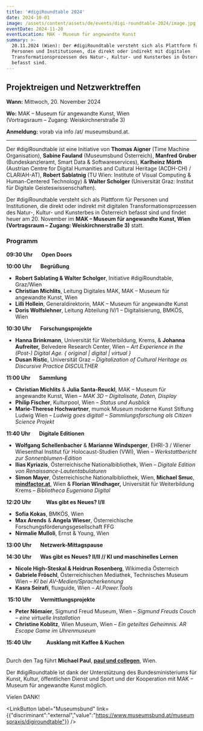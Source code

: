 ```yaml
---
title: '#digiRoundtable 2024'
date: 2024-10-01
image: /assets/content/assets/de/events/digi-roundtable-2024/image.jpg
eventDate: 2024-11-20
eventLocation: MAK - Museum für angewandte Kunst
summary: >-
  20.11.2024 (Wien): Der #digiRoundtable versteht sich als Plattform für
  Personen und Institutionen, die direkt oder indirekt mit digitalen
  Transformationsprozessen des Natur-, Kultur- und Kunsterbes in Österreich
  befasst sind.
---
```

## Projektreigen und Netzwerktreffen

**Wann:** Mittwoch, 20. November 2024

**Wo:** MAK – Museum für angewandte Kunst, Wien \
(Vortragsraum – Zugang: Weiskirchnerstraße 3)

**Anmeldung:** vorab via info /at/ museumsbund.at.

---

Der #digiRoundtable ist eine Initiative von **Thomas Aigner** (Time Machine Organisation), **Sabine Fauland** (Museumsbund Österreich), **Manfred Gruber** (Bundeskanzleramt, Smart Data & Softwareservices), **Karlheinz Mörth** (Austrian Centre for Digital Humanities and Cultural Heritage (ACDH-CH) / CLARIAH-AT), **Robert Sablatnig** (TU Wien: Institute of Visual Computing & Human-Centered Technology) & **Walter Scholger** (Universität Graz: Institut für Digitale Geisteswissenschaften).

Der #digiRoundtable versteht sich als Plattform für Personen und Institutionen, die direkt oder indirekt mit digitalen Transformationsprozessen des Natur-, Kultur- und Kunsterbes in Österreich befasst sind und findet heuer am 20. November im **MAK – Museum für angewandte Kunst, Wien (Vortragsraum – Zugang: Weiskirchnerstraße 3)** statt.

### **Programm**

**09:30 Uhr       Open Doors**

**10:00 Uhr       Begrüßung**

* **Robert Sablating & Walter Scholger**, Initiative #digiRoundtable, Graz/Wien
* **Christian Michlits**, Leitung Digitales MAK, MAK – Museum für angewandte Kunst, Wien
* **Lilli Hollein**, Generaldirektorin, MAK – Museum für angewandte Kunst
* **Doris Wolfslehner**, Leitung Abteilung IV/1 – Digitalisierung, BMKÖS, Wien

**10:30 Uhr       Forschungsprojekte**

* **Hanna Brinkmann**, Universität für Weiterbildung, Krems, & **Johanna Aufreiter,** Belvedere Research Center, Wien – *Art Experience in the (Post-) Digital Age. \{ original | digital | virtual }*
* **Dusan Ristic**, Universität Graz – *Digitalization of Cultural Heritage as Discursive Practice DISCULTHER*

**11:00 Uhr       Sammlung**

* **Christian Michlits** & **Julia Santa-Reuckl**, MAK – Museum für angewandte Kunst, Wien – *MAK 3D – Digitalisate, Daten, Display*
* **Philip Fischer**, Kulturpool, Wien – *Status und Ausblick*
* **Marie-Therese Hochwartner**, mumok Museum moderne Kunst Stiftung Ludwig Wien – *Ludwig goes digital! – Sammlungsforschung als Citizen Science Projekt*

**11:40 Uhr       Digitale Editionen**

* **Wolfgang Schellenbacher** & **Marianne Windsperger**, EHRI-3 / Wiener Wiesenthal Institut für Holocaust-Studien (VWI), Wien – *Werkstattbericht zur Sonnenblumen-Edition*
* **Ilias Kyriazis**, Österreichische Nationalbibliothek, Wien – *Digitale Edition von Renaissance-Lautentabulaturen*
* **Simon Mayer**, Österreichische Nationalbibliothek, Wien, **Michael Smuc**, [**mindfactor.at**](https://mindfactor.at/), Wien & **Florian Windhager,** Universität für Weiterbildung Krems – *Bibliotheca Eugeniana Digital*

**12:20 Uhr            Was gibt es Neues? I/II**

* **Sofia Kokas**, BMKÖS, Wien
* **Max Arends** & **Angela Wieser**, Österreichische Forschungsförderungsgesellschaft FFG
* **Nirmalie Mulloli**, Ernst & Young, Wien

**13:00 Uhr       Netzwerk-Mittagspause**

**14:30 Uhr       Was gibt es Neues? II/II // KI und maschinelles Lernen**

* **Nicole High-Steskal & Heidrun Rosenberg**, Wikimedia Österreich
* **Gabriele Fröschl**, Österreichischen Mediathek, Technisches Museum Wien – *KI bei AV-Medien/Spracherkennung*
* **Kasra Seirafi**, fluxguide, Wien – *AI.Power.Tools*

 **15:10 Uhr       Vermittlungsprojekte**

* **Peter Nömaier**, Sigmund Freud Museum, Wien – *Sigmund Freuds Couch – eine virtuelle Installation*
* **Christine Koblitz**, Wien Museum, Wien – *Ein geteiltes Geheimnis. AR Escape Game im Uhrenmuseum*

**15:40 Uhr            Ausklang mit Kaffee & Kuchen**

 \
Durch den Tag führt **Michael Paul**, [**paul und collegen**](https://www.paulcollegen.com/), Wien.

Der #digiRoundtable ist dank der Unterstützung des Bundesministeriums für Kunst, Kultur, öffentlichen Dienst und Sport und der Kooperation mit MAK – Museum für angewandte Kunst möglich.

Vielen DANK!

<LinkButton label="Museumsbund" link={{"discriminant":"external","value":"https://www.museumsbund.at/museumspraxis/digiroundtable"}} />
